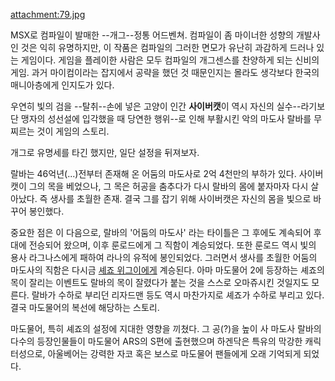 attachment:79.jpg

MSX로 컴파일이 발매한 --개그--정통 어드벤쳐. 컴파일이 좀 마이너한 성향의 개발사인 것은 익히 유명하지만, 이 작품은 컴파일의 그러한 면모가 유난히 과감하게 드러나 있는 게임이다. 게임을 플레이한 사람은 모두 컴파일의 개그센스를 찬양하게 되는 신비의 게임. 과거 마이컴이라는 잡지에서 공략을 했던 것 때문인지는 몰라도 생각보다 한국의 매니아층에게 인지도가 있다. 

우연히 빛의 검을 --탈취--손에 넣은 고양이 인간 '''사이버캣'''이 역시 자신의 실수--라기보단 맹자의 성선설에 입각했을 때 당연한 행위--로 인해 부활시킨 악의 마도사 랄바를 무찌르는 것이 게임의 스토리. 

개그로 유명세를 타긴 했지만, 일단 설정을 뒤져보자.

랄바는 46억년(...)전부터 존재해 온 어둠의 마도사로 2억 4천만의 부하가 있다. 사이버캣이 그의 목을 베었으나, 그 목은 허공을 춤추다가 다시 랄바의 몸에 붙자마자 다시 살아났다. 즉 생사를 초월한 존재. 결국 그를 잡기 위해 사이버캣은 자신의 몸을 빛으로 바꾸어 봉인했다.

중요한 점은 이 다음으로, 랄바의 '어둠의 마도사' 라는 타이틀은 그 후에도 계속되어 후대에 전승되어 왔으며, 이후 룬로드에게 그 직함이 계승되었다. 또한 룬로드 역시 빛의 용사 라그나스에게 패하여 라나의 유적에 봉인되었다. 그러면서 생사를 초월한 어둠의 마도사의 직함은 다시금 [[셰죠 위그이]]에게 계승된다. 아마 마도물어 2에 등장하는 셰죠의 목이 잘리는 이벤트도 랄바의 목이 잘렸다가 붙는 것을 스스로 오마쥬시킨 것일지도 모른다. 랄바가 수하로 부리던 리자드맨 등도 역시 마찬가지로 셰죠가 수하로 부리고 있다. 결국 마도물어의 복선에 해당하는 스토리.

마도물어, 특히 셰죠의 설정에 지대한 영향을 끼쳤다. 그 공(?)을 높이 사 마도사 랄바의 다수의 등장인물들이 마도물어 ARS의 S편에 출현했으며 하겐닥은 특유의 막강한 캐릭터성으로, 아울베어는 강력한 자코 혹은 보스로 마도물어 팬들에게 오래 기억되게 되었다.
